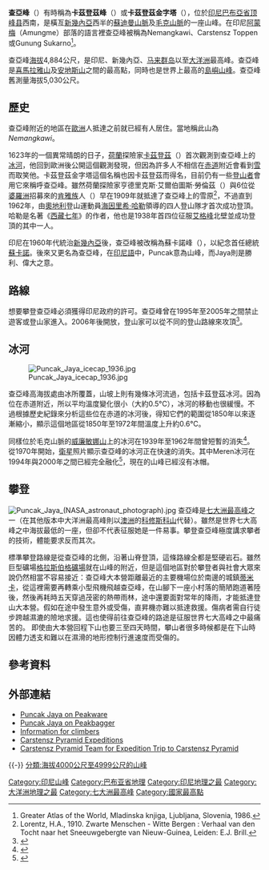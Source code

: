 {{dablink|本文描述印度尼西亚的一座山峰，关于巴布亚省下设的一个县，參見[[查亚峰县|查亚峰县]]。}}
{{Infobox Mountain
| 名稱 = 查亞峰
| 照片 = Puncakjaya.jpg
| 照片說明 = 查亞峰的山頂
| 海拔 = 4,884公尺（[[大洋洲|大洋洲]]的[[最高點|最高點]]）
| 位置 = {{印尼}}[[巴布亞省|巴布亞省]][[顶峰县|顶峰县]]
| 山脈 = [[苏迪曼山脉|苏迪曼山脉]]
| 相對高度 = {{convert|5030|m|ft|0}}<ref>The elevation given here was determined by the 1971-73 [http://www.papuaweb.org/dlib/bk/hope1976/index.html Australian Universities' Expedition] {{Wayback|url=http://www.papuaweb.org/dlib/bk/hope1976/index.html |date=20160303180107 }} and is supported by the [[Seven_Summits|Seven Summits]] authorities and modern high resolution radar data. An older but still often quoted elevation of {{convert|5030|m|ft|0}} is obsolete.</ref>
| 地形圖 = [[File:Puncak_Jaya_topographic_map-fr.svg|200px]]
| 類別 =
| 年齡 =
| 最近噴發 =
| 首次登頂 =1962年，[[海因里希·哈勒|海因里希·哈勒]]與其他3位登山者
| Easiest route = 岩石/雪/冰攀登
| pushpin_map = Indonesia Papua
| pushpin_label_position = none
| pushpin_map_caption = 查亞峰在巴布亞的位置
| latd=4 |latm=4 |lats=44 |latNS=S
| longd=137 |longm=9 |longs=30 |longEW=E
| region = ID-IJ
}}
'''查亞峰'''（'''{{lang|en|Puncak Jaya}}'''）有時稱為'''卡茲登茲峰'''（'''{{lang|en|Mount Carstensz}}'''）或'''卡茲登茲金字塔'''（'''{{lang|en|Carstensz Pyramid}}'''），位於[[印尼|印尼]][[巴布亞省|巴布亞省]][[顶峰县|顶峰县]]西南，是橫亙[[新幾內亞|新幾內亞]]西半的[[蘇迪曼山脈|蘇迪曼山脈]]及[[毛克山脈|毛克山脈]]的一座山峰。在印尼[[阿蒙梅|阿蒙梅]]（Amungme）部落的語言裡查亞峰被稱為Nemangkawi、Carstensz Toppen或Gunung Sukarno<ref name="VAS-Si-Lj">Greater Atlas of the World, Mladinska knjiga, Ljubljana, Slovenia, 1986.</ref>。

查亞峰[[海拔|海拔]]4,884公尺，是印尼、新幾內亞、[[马来群岛|马来群岛]]以至[[大洋洲|大洋洲]]最高峰。查亞峰是[[喜馬拉雅山|喜馬拉雅山]]及[[安地斯山|安地斯山]]之間的最高點，同時也是世界上最高的[[島嶼山峰|島嶼山峰]]。查亞峰舊測量海拔5,030公尺。

== 歷史 ==
查亞峰附近的地區在[[歐洲|歐洲]]人抵達之前就已經有人居住。當地{{link-en|阿蒙人|Amung people}}稱此山為''Nemangkawi''。

1623年的一個異常晴朗的日子，[[荷蘭|荷蘭]]探險家[[卡茲登茲|卡茲登茲]]（{{lang|nl|Jan Carstensz}}）首次觀測到查亞峰上的[[冰河|冰河]]，他回到歐洲後公開這個觀測發現，但因為許多人不相信在[[赤道|赤道]]附近會看到[[雪|雪]]而取笑他。卡茲登茲金字塔這個名稱也因卡茲登茲而得名，目前仍有一些[[登山運動|登山者]]會用它來稱呼查亞峰。雖然荷蘭探險家亨德里克斯·艾爾伯圖斯·勞倫茲（{{lang|nlHendrikus Albertus Lorentz}}）與6位從[[婆羅洲|婆羅洲]]招募來的[[肯雅族|肯雅族]]人（{{lang|en|Kenyah}}）早在1909年就抵達了查亞峰上的雪原<ref>Lorentz, H.A., 1910. Zwarte Menschen - Witte Bergen : Verhaal van den Tocht naar het Sneeuwgebergte van Nieuw-Guinea, Leiden: E.J. Brill.</ref>，不過直到1962年，由[[奧地利|奧地利]]登山運動員[[海因里希·哈勒|海因里希·哈勒]]領導的四人登山隊才首次成功登頂。哈勒是名著《[[西藏七年|西藏七年]]》的作者，他也是1938年首四位征服[[艾格峰|艾格峰]]北壁並成功登頂的其中一人。

印尼在1960年代統治[[新幾內亞|新幾內亞]]後，查亞峰被改稱為蘇卡諾峰（{{lang|en|Sukarno Peak}}），以紀念首任總統[[蘇卡諾|蘇卡諾]]。後來又更名為查亞峰，在[[印尼語|印尼語]]中，Puncak意為山峰，而Jaya則是勝利、偉大之意。

== 路線 ==
想要攀登查亞峰必須獲得印尼政府的許可。查亞峰曾在1995年至2005年之間禁止遊客或登山家進入。2006年後開放，登山家可以從不同的登山路線來攻頂<ref>{{cite web | url=http://7summits.com/carstensz/carstensz.php | title=Seven Summits Page | accessdate=2006-07-07 | archive-date=2006-07-16 | archive-url=https://web.archive.org/web/20060716130532/http://7summits.com/carstensz/carstensz.php | dead-url=no }}</ref>。

==冰河==
[[File:Puncak_Jaya_icecap_1936.jpg|thumb]]

查亞峰高海拔處由冰所覆蓋，山坡上則有幾條冰河流過，包括卡茲登茲冰河。因為位在赤道附近，所以平均溫度變化很小（大約0.5°C），冰河的移動也很緩慢。不過根據歷史紀錄來分析這些位在赤道的冰河後，得知它們的範圍從1850年以來逐漸縮小，顯示這個地區從1850年至1972年間溫度上升約0.6°C。

同樣位於毛克山脈的[[威廉敏娜山|威廉敏娜山]]上的冰河在1939年至1962年間曾短暫的消失<ref>{{cite web | author=Ian Allison and James A. Peterson | title=Glaciers of Irian Jaya, Indonesia and New Zealand | work=U.S. Geological Survey, U.S.Department of the Interior | url=http://pubs.usgs.gov/prof/p1386h/indonesia/indonesia.html | accessdate=April 28, 2000 | archive-date=2008-05-12 | archive-url=https://web.archive.org/web/20080512011301/http://pubs.usgs.gov/prof/p1386h/indonesia/indonesia.html | dead-url=no }}</ref>。從1970年開始，[[衛星|衛星]]照片顯示查亞峰的冰河正在快速的消失。其中Meren冰河在1994年與2000年之間已經完全融化<ref>{{cite web | author=Joni L. Kincaid and Andrew G. Klein | title=Retreat of the Irian Jaya Glaciers from 2000 to 2002 as Measured from IKONOS Satellite Images | format=pdf | work=61st Eastern Snow Conference Portland, Maine, USA 2004 | url=http://www.easternsnow.org/proceedings/2004/kincaid_and_klein.pdf#search='meren%20glacier' | accessdate=2004 | archive-date=2017-05-17 | archive-url=https://web.archive.org/web/20170517095529/http://www.easternsnow.org/proceedings/2004/kincaid_and_klein.pdf#search='meren%20glacier' | dead-url=no }}</ref>，現在的山峰已經沒有冰帽。

==攀登==
[[File:Puncak_Jaya_(NASA_astronaut_photograph).jpg|thumb]]
查亞峰是[[七大洲最高峰列表|七大洲最高峰]]之一（在其他版本中大洋洲最高峰則以[[澳洲|澳洲]]的[[科修斯科山|科修斯科山]]代替）。雖然是世界七大高峰之中海拔最低的一座，但卻不代表征服她是一件易事。攀登查亞峰極度講求攀者的技術，體能要求反而其次。

標準攀登路線是從查亞峰的北側，沿著山脊登頂，這條路線全都是堅硬岩石。雖然巨型礦場[[格拉斯伯格礦場|格拉斯伯格礦場]]就在山峰的附近，但是這個地區對於攀登者與社會大眾來說仍然相當不容易接近：查亞峰大本營距離最近的主要機場位於南邊的城鎮[[蒂米卡|蒂米卡]]，從這裡需要再轉乘小型飛機飛越查亞峰，在山腳下一座小村落的簡陋跑道著陸後，然後再耗時五天穿過茂密的熱帶雨林，途中還要面對常年的降雨，才能抵達登山大本營。假如在途中發生意外或受傷，直昇機亦難以抵達救援。傷病者需自行徒步跨越濕漉的險地求援。這也使得前往查亞峰的路途是征服世界七大高峰之中最痛苦的。
即使由大本營回程下山也要三至四天時間，攀山者很多時候都是在下山時因體力透支和難以在濕滑的地形控制行進速度而受傷的。

== 參考資料 ==
{{reflist}}

== 外部連結 ==
{{Commons|Puncak Jaya}}
*[http://www.peakware.com/peaks.html?pk=333 Puncak Jaya on Peakware] {{Wayback|url=http://www.peakware.com/peaks.html?pk=333 |date=20160305045408 }}
*[http://www.peakbagger.com/peak.aspx?pid=11360 Puncak Jaya on Peakbagger] {{Wayback|url=http://www.peakbagger.com/peak.aspx?pid=11360 |date=20210314000753 }}
*[http://www.carstenszpapua.com/ Information for climbers] {{Wayback|url=http://www.carstenszpapua.com/ |date=20061023174735 }}
*[https://web.archive.org/web/20090218111308/http://carstensz-adventure.com/ Carstensz Pyramid Expeditions]
*[https://web.archive.org/web/20180928055224/http://www.carstenszpeak.com/ Carstensz Pyramid Team for Expedition Trip to Carstensz Pyramid]

{{-}}
{{七大洲最高峰}}
{{亞洲最高點}}
[[Category:印尼山峰|Category:印尼山峰]]
[[Category:巴布亚省地理|Category:巴布亚省地理]]
[[Category:印尼地理之最|Category:印尼地理之最]]
[[Category:大洋洲地理之最|Category:大洋洲地理之最]]
[[Category:七大洲最高峰|Category:七大洲最高峰]]
[[Category:國家最高點|Category:國家最高點]]
[[分類:海拔4000公尺至4999公尺的山峰|分類:海拔4000公尺至4999公尺的山峰]]